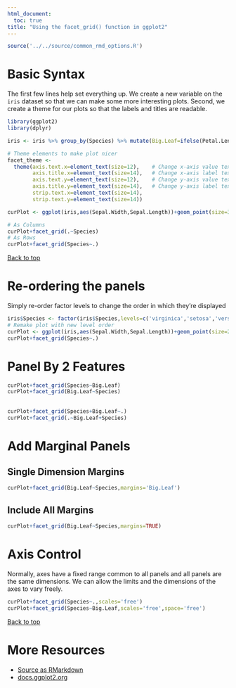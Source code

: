 ```yaml
---
html_document:
  toc: true
title: "Using the facet_grid() function in ggplot2"
---
```


```r
source('../../source/common_rmd_options.R')
```

# Basic Syntax
The first few lines help set everything up.  We create a new variable on the `iris` dataset so that we can make some more interesting plots.  Second, we create a theme for our plots so that the labels and titles are readable.

```r
library(ggplot2)
library(dplyr)

iris <- iris %>% group_by(Species) %>% mutate(Big.Leaf=ifelse(Petal.Length > mean(Petal.Length),'Big','Small'))

# Theme elements to make plot nicer
facet_theme <-
  theme(axis.text.x=element_text(size=12),    # Change x-axis value text-size
        axis.title.x=element_text(size=14),   # Change x-axis label text-size
        axis.text.y=element_text(size=12),    # Change y-axis value text-size
        axis.title.y=element_text(size=14),   # Change y-axis label text-size
        strip.text.x=element_text(size=14),
        strip.text.y=element_text(size=14))

curPlot <- ggplot(iris,aes(Sepal.Width,Sepal.Length))+geom_point(size=3)+facet_theme

# As Columns
curPlot+facet_grid(.~Species)
# As Rows
curPlot+facet_grid(Species~.)
```

<a href="#top">Back to top</a>

# Re-ordering the panels
Simply re-order factor levels to change the order in which they're displayed
```r
iris$Species <- factor(iris$Species,levels=c('virginica','setosa','versicolor'))
# Remake plot with new level order
curPlot <- ggplot(iris,aes(Sepal.Width,Sepal.Length))+geom_point(size=2)+facet_theme
curPlot+facet_grid(Species~.)
```

# Panel By 2 Features

```r
curPlot+facet_grid(Species~Big.Leaf)
curPlot+facet_grid(Big.Leaf~Species)
```

## 

```r
curPlot+facet_grid(Species+Big.Leaf~.)
curPlot+facet_grid(.~Big.Leaf+Species)
```

# Add Marginal Panels

## Single Dimension Margins

```r
curPlot+facet_grid(Big.Leaf~Species,margins='Big.Leaf')
```

## Include All Margins

```r
curPlot+facet_grid(Big.Leaf~Species,margins=TRUE)
```


# Axis Control

Normally, axes have a fixed range common to all panels and all panels are the same dimensions.  We can allow the limits and the dimensions of the axes to vary freely.

```r
curPlot+facet_grid(Species~.,scales='free')
curPlot+facet_grid(Species~Big.Leaf,scales='free',space='free')
```

<a href="#top">Back to top</a>

# More Resources
- [Source as RMarkdown](https://github.com/rweyant/bertplot/blob/master/R/tutorials/ggplot-histogram/ggplot-histogram.Rmd)
- [docs.ggplot2.org](http://docs.ggplot2.org/0.9.3.1/facet_grid.html)


